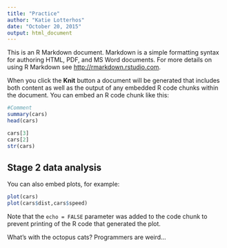 ```yaml
---
title: "Practice"
author: "Katie Lotterhos"
date: "October 20, 2015"
output: html_document
---
```


This is an R Markdown document. Markdown is a simple formatting syntax for authoring HTML, PDF, and MS Word documents. For more details on using R Markdown see <http://rmarkdown.rstudio.com>.

When you click the **Knit** button a document will be generated that includes both content as well as the output of any embedded R code chunks within the document. You can embed an R code chunk like this:

```r
#Comment
summary(cars)
head(cars)

cars[3]
cars[2]
str(cars)
```

## Stage 2 data analysis

You can also embed plots, for example:

```r
plot(cars)
plot(cars$dist,cars$speed)
```

Note that the `echo = FALSE` parameter was added to the code chunk to prevent printing of the R code that generated the plot.

What's with the octopus cats? Programmers are weird...

